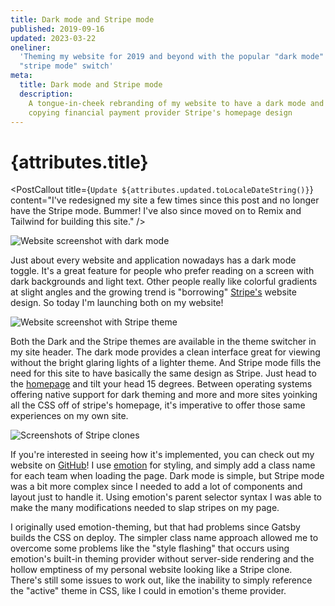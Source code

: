 ```yaml
---
title: Dark mode and Stripe mode
published: 2019-09-16
updated: 2023-03-22
oneliner:
  'Theming my website for 2019 and beyond with the popular "dark mode" and
  "stripe mode" switch'
meta:
  title: Dark mode and Stripe mode
  description:
    A tongue-in-cheek rebranding of my website to have a dark mode and a mode
    copying financial payment provider Stripe's homepage design
---
```



# {attributes.title}

<PostDate date={attributes.published} />

<PostCallout
  title={`Update ${attributes.updated.toLocaleDateString()}`}
  content="I've redesigned my site a few times since this post and no longer have the Stripe mode. Bummer! I've also since moved on to Remix and Tailwind for building this site."
/>

![Website screenshot with dark mode](/images/posts/dark-mode.png)

Just about every website and application nowadays has a dark mode toggle. It's a
great feature for people who prefer reading on a screen with dark backgrounds
and light text. Other people really like colorful gradients at slight angles and
the growing trend is "borrowing" [Stripe's](https://stripe.com) website design.
So today I'm launching both on my website!

![Website screenshot with Stripe theme](/images/posts/stripe-mode.png)

Both the Dark and the Stripe themes are available in the theme switcher in my
site header. The dark mode provides a clean interface great for viewing without
the bright glaring lights of a lighter theme. And Stripe mode fills the need for
this site to have basically the same design as Stripe. Just head to the
[homepage](/) and tilt your head 15 degrees. Between operating systems offering
native support for dark theming and more and more sites yoinking all the CSS off
of stripe's homepage, it's imperative to offer those same experiences on my own
site.

![Screenshots of Stripe clones](/images/posts/stripe-clones.png)

If you're interested in seeing how it's implemented, you can check out my
website on [GitHub](https://github.com/kennygoff/kennygoff.com)! I use
[emotion](https://emotion.sh) for styling, and simply add a class name for each
team when loading the page. Dark mode is simple, but Stripe mode was a bit more
complex since I needed to add a lot of components and layout just to handle it.
Using emotion's parent selector syntax I was able to make the many modifications
needed to slap stripes on my page.

I originally used emotion-theming, but that had problems since Gatsby builds the
CSS on deploy. The simpler class name approach allowed me to overcome some
problems like the "style flashing" that occurs using emotion's built-in theming
provider without server-side rendering and the hollow emptiness of my personal
website looking like a Stripe clone. There's still some issues to work out, like
the inability to simply reference the "active" theme in CSS, like I could in
emotion's theme provider.
